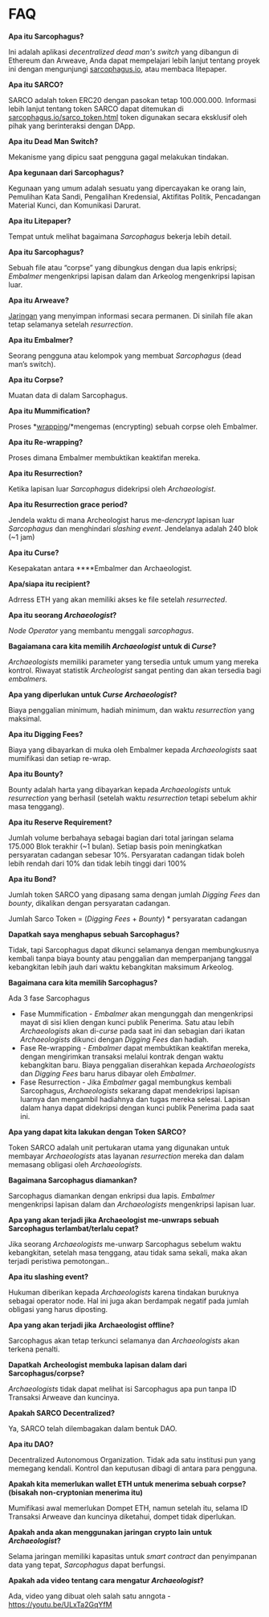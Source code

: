 # FAQ

**Apa itu Sarcophagus?**

Ini adalah aplikasi *decentralized dead man's switch* yang dibangun di Ethereum dan Arweave, Anda dapat mempelajari lebih lanjut tentang proyek ini dengan mengunjungi [sarcophagus.io](http://sarcophagus.io/), atau membaca litepaper.

**Apa itu SARCO?**

SARCO adalah token ERC20 dengan pasokan tetap 100.000.000. Informasi lebih lanjut tentang token SARCO dapat ditemukan di [sarcophagus.io/sarco_token.html](http://sarcophagus.io/sarco_token.html) token digunakan secara eksklusif oleh pihak yang berinteraksi dengan DApp.

**Apa itu Dead Man Switch?**

Mekanisme yang dipicu saat pengguna gagal melakukan tindakan.

**Apa kegunaan dari Sarcophagus?**

Kegunaan yang umum adalah sesuatu yang dipercayakan ke orang lain, Pemulihan Kata Sandi, Pengalihan Kredensial, Aktifitas Politik, Pencadangan Material Kunci, dan Komunikasi Darurat.

**Apa itu Litepaper?**

Tempat untuk melihat bagaimana *Sarcophagus* bekerja lebih detail.

**Apa itu Sarcophagus?**

Sebuah file atau “corpse” yang dibungkus dengan dua lapis enkripsi; *Embalmer* mengenkripsi lapisan dalam dan Arkeolog mengenkripsi lapisan luar.

**Apa itu Arweave?**

[Jaringan](https://www.arweave.org/) yang menyimpan informasi secara permanen. Di sinilah file akan tetap selamanya setelah *resurrection*.

**Apa itu  Embalmer?**

Seorang pengguna atau kelompok yang membuat *Sarcophagus* (dead man’s switch).

**Apa itu  Corpse?**

Muatan data di dalam Sarcophagus.

**Apa itu  Mummification?**

Proses *[wrapping](https://www.babla.co.id/bahasa-inggris-bahasa-indonesia/wrapping)/*mengemas (encrypting) sebuah corpse oleh Embalmer.

**Apa itu Re-wrapping?**

Proses dimana Embalmer membuktikan keaktifan mereka.

**Apa itu Resurrection?**

Ketika lapisan luar *Sarcophagus* didekripsi oleh *Archaeologist*.

**Apa itu Resurrection grace period?**

Jendela waktu di mana Archeologist harus me-*dencrypt* lapisan luar *Sarcophagus* dan menghindari *slashing event*. Jendelanya adalah 240 blok (~1 jam)

**Apa itu Curse?**

Kesepakatan antara ****Embalmer dan Archaeologist.

**Apa/siapa itu recipient?**

Adrress ETH yang akan memiliki akses ke file setelah *resurrected*.

**Apa itu seorang *Archaeologist*?**

*Node Operator* yang membantu menggali *sarcophagus*.

**Bagaiamana cara kita memilih *Archaeologist* untuk di *Curse*?**

*Archaeologists* memiliki parameter yang tersedia untuk umum yang mereka kontrol. Riwayat statistik *Archeologist* sangat penting dan akan tersedia bagi *embalmers.*

**Apa yang diperlukan untuk *Curse* *Archaeologist*?**

Biaya penggalian minimum, hadiah minimum, dan waktu *resurrection* yang maksimal.

**Apa itu Digging Fees?**

Biaya yang dibayarkan di muka oleh Embalmer kepada *Archaeologists* saat mumifikasi dan setiap re-wrap.

**Apa itu Bounty?**

Bounty adalah harta yang dibayarkan kepada *Archaeologists* untuk *resurrection* yang berhasil (setelah waktu *resurrection* tetapi sebelum akhir masa tenggang).

**Apa itu Reserve Requirement?**

Jumlah volume berbahaya sebagai bagian dari total jaringan selama 175.000 Blok terakhir (~1 bulan). Setiap basis poin meningkatkan persyaratan cadangan sebesar 10%. Persyaratan cadangan tidak boleh lebih rendah dari 10% dan tidak lebih tinggi dari 100%

**Apa itu Bond?**

Jumlah token SARCO yang dipasang sama dengan jumlah *Digging Fees* dan *bounty*, dikalikan dengan persyaratan cadangan.

Jumlah Sarco Token = (*Digging Fees* + *Bounty*) * persyaratan cadangan

**Dapatkah saya menghapus sebuah Sarcophagus?**

Tidak, tapi Sarcophagus dapat dikunci selamanya dengan membungkusnya kembali tanpa biaya bounty atau penggalian dan memperpanjang tanggal kebangkitan lebih jauh dari waktu kebangkitan maksimum Arkeolog.

**Bagaimana cara kita memilih Sarcophagus?**

Ada 3 fase Sarcophagus

- Fase Mummification - *Embalmer* akan mengunggah dan mengenkripsi mayat di sisi klien dengan kunci publik Penerima. Satu atau lebih *Archaeologists* akan di-*curse* pada saat ini dan sebagian dari ikatan *Archaeologists* dikunci dengan *Digging Fees* dan hadiah.
- Fase Re-wrapping - *Embalmer* dapat membuktikan keaktifan mereka, dengan mengirimkan transaksi melalui kontrak dengan waktu kebangkitan baru. Biaya penggalian diserahkan kepada *Archaeologists* dan *Digging Fees* baru harus dibayar oleh *Embalmer*.
- Fase Resurrection - Jika *Embalmer* gagal membungkus kembali Sarcophagus, *Archaeologists* sekarang dapat mendekripsi lapisan luarnya dan mengambil hadiahnya dan tugas mereka selesai. Lapisan dalam hanya dapat didekripsi dengan kunci publik Penerima pada saat ini.

**Apa yang dapat kita lakukan dengan Token SARCO?**

Token SARCO adalah unit pertukaran utama yang digunakan untuk membayar *Archaeologists* atas layanan *resurrection* mereka dan dalam memasang obligasi oleh *Archaeologists.*

**Bagaimana Sarcophagus diamankan?**

Sarcophagus diamankan dengan enkripsi dua lapis. *Embalmer* mengenkripsi lapisan dalam dan *Archaeologists* mengenkripsi lapisan luar.

**Apa yang akan terjadi jika Archaeologist me-unwraps sebuah Sarcophagus terlambat/terlalu cepat?**

Jika seorang *Archaeologists* me-unwarp Sarcophagus sebelum waktu kebangkitan, setelah masa tenggang, atau tidak sama sekali, maka akan terjadi peristiwa pemotongan..

**Apa itu slashing event?**

Hukuman diberikan kepada *Archaeologists* karena tindakan buruknya sebagai operator node. Hal ini juga akan berdampak negatif pada jumlah obligasi yang harus diposting.

**Apa yang akan terjadi jika** **Archaeologist offline?**

Sarcophagus akan tetap terkunci selamanya dan *Archaeologists* akan terkena penalti.

**Dapatkah** **Archeologist membuka lapisan dalam dari Sarcophagus/corpse?**

*Archaeologists* tidak dapat melihat isi Sarcophagus apa pun tanpa ID Transaksi Arweave dan kuncinya.

**Apakah SARCO Decentralized?**

Ya, SARCO telah dilembagakan dalam bentuk DAO.

**Apa itu DAO?**

Decentralized Autonomous Organization. Tidak ada satu institusi pun yang memegang kendali. Kontrol dan keputusan dibagi di antara para pengguna.

**Apakah kita memerlukan wallet ETH untuk menerima sebuah corpse?(bisakah non-cryptonian menerima itu)**

Mumifikasi awal memerlukan Dompet ETH, namun setelah itu, selama ID Transaksi Arweave dan kuncinya diketahui, dompet tidak diperlukan.

**Apakah anda akan menggunakan jaringan crypto lain untuk *Archaeologist*?**

Selama jaringan memiliki kapasitas untuk *smart contract* dan penyimpanan data yang tepat, *Sarcophagus* dapat berfungsi.

**Apakah ada video tentang cara mengatur *Archaeologist*?**

Ada, video yang dibuat oleh salah satu anngota - https://youtu.be/ULxTa2GqYfM